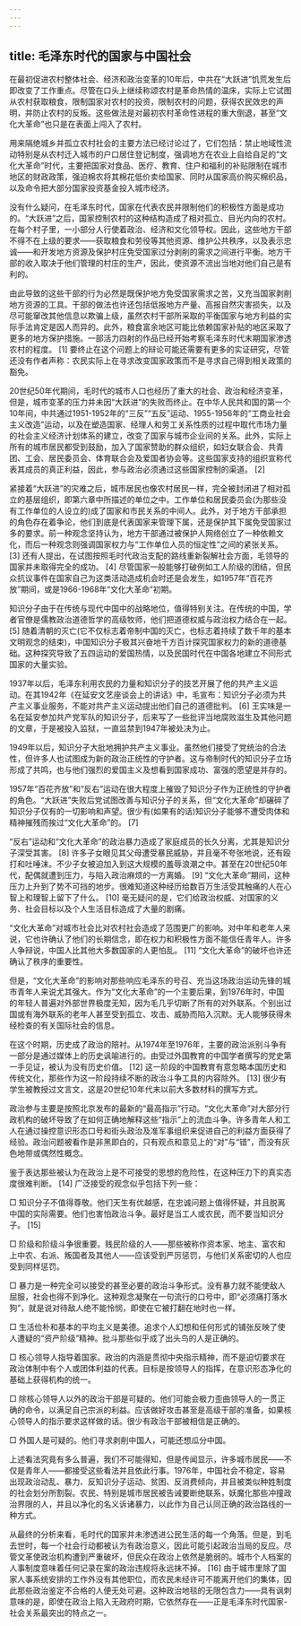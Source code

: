 ```yaml
---
---
---
```

title: 毛泽东时代的国家与中国社会
---




在最初促进农村整体社会、经济和政治变革的10年后，中共在“大跃进”饥荒发生后即改变了工作重点。尽管在口头上继续称颂农村是革命热情的温床，实际上它试图从农村获取粮食，限制国家对农村的投资，限制农村的问题，获得农民效忠的声明，并防止农村的反叛。这些做法是对最初农村革命性进程的重大倒退，甚至“文化大革命”也只是在表面上闯入了农村。

用来隔绝城乡并孤立农村社会的主要方法已经讨论过了，它们包括：禁止地域性流动特别是从农村迁入城市的户口居住登记制度，强调地方在农业上自给自足的“文化大革命”时代，主要把国家对食品、医疗、教育、住户和福利的补贴限制在城市地区的财政政策，强迫棉农将其棉花低价卖给国家、同时从国家高价购买棉织品，以及命令把大部分国家投资基金投入城市经济。

没有什么疑问，在毛泽东时代，国家在代表农民并限制他们的积极性方面是成功的。“大跃进”之后，国家控制农村的这种结构造成了相对孤立、目光内向的农村。在每个村子里，一小部分人行使着政治、经济和文化领导权。因此，这些地方干部不得不在上级的要求——获取粮食和劳役等其他资源、维护公共秩序，以及表示忠诚——和开发地方资源及保护村庄免受国家过分剥削的需求之间进行平衡。地方干部的收入取决于他们管理的村庄的生产，因此，使资源不流出当地对他们自己是有利的。

由此导致的这些干部的行为必然是既保护地方免受国家需求之苦，又充当国家剥削地方资源的工具。干部的做法也许还包括低报地方产量、高报自然灾害损失，以及尽可能窜改其他信息以欺骗上级，虽然农村干部所采取的平衡国家与地方利益的实际手法肯定是因人而异的。此外，粮食富余地区可能比依赖国家补贴的地区采取了更多的地方保护措施。一部活力四射的作品已经开始考察毛泽东时代末期国家渗透农村的程度。 [1] 要终止在这个问题上的辩论可能还需要有更多的实证研究，尽管还没有作者声称：农民实际上在寻求改变国家政策而不是寻求自己得到相关政策的豁免。

20世纪50年代期间，毛时代的城市人口也经历了重大的社会、政治和经济变革，但是，城市变革的压力并未因“大跃进”的失败而终止。在中华人民共和国的第一个10年间，中共通过1951-1952年的“三反”“五反”运动、1955-1956年的“工商业社会主义改造”运动，以及在塑造国家、经理人和劳工关系性质的过程中取代市场力量的社会主义经济计划体系的建立，改变了国家与城市企业间的关系。此外，实际上所有的城市居民都受到鼓励，加入了国家赞助的群众组织，如妇女联合会、共青团、工会、居民委员会、体育联合会及爱国者协会等。这些国家支持的组织宣称代表其成员的真正利益，因此，参与政治必须通过这些国家控制的渠道。 [2]

紧接着“大跃进”的灾难之后，城市居民也像农村居民一样，完全被封闭进了相对孤立的基层组织，即第六章中所描述的单位之中。工作单位和居民委员会(为那些没有工作单位的人设立的)成了国家和市民关系的中间人。此外，对于地方干部承担的角色存在着争论，他们到底是代表国家来管理下属，还是保护其下属免受国家过多的要求。前一种观念坚持认为，地方干部通过被保护人网络创立了一种依赖文化，而后一种观念则强调国家权力与“工作单位人员的恒定性”之间的紧张关系。 [3] 还有人提出，在试图按照毛时代政治支配的路线重新裂解社会方面，毛领导的国家并未取得完全的成功。 [4] 尽管国家一般能够打破例如工人阶级的团结，但民众抗议事件在国家自己为这类活动造成机会时还是会发生，如1957年“百花齐放”期间，或是1966-1968年“文化大革命”初期。

知识分子由于在传统与现代中国中的战略地位，值得特别关注。在传统的中国，学者官僚是儒教政治道德哲学的高级牧师，他们把道德权威与政治权力结合在一起。 [5] 随着清朝的灭亡(它不仅标志着帝制中国的灭亡，也标志着持续了数千年的基本文明观念的结束)，中国知识分子极其兴奋地千方百计探究国家权力的新的道德基础。这种探究导致了五四运动的爱国热情，以及民国时代在中国各地建立不同形式国家的大量实验。

1937年以后，毛泽东利用农民的力量和知识分子的技艺开展了他的共产主义运动。在其1942年《在延安文艺座谈会上的讲话》中，毛宣布：知识分子必须为共产主义事业服务，不能对共产主义运动提出他们自己的道德批判。 [6] 王实味是一名在延安参加共产党军队的知识分子，后来写了一些批评当地腐败滋生及其他问题的文章，于是被投入监狱，一直监禁到1947年被处决为止。

1949年以后，知识分子大批地拥护共产主义事业。虽然他们接受了党统治的合法性，但许多人也试图成为新的政治正统性的守护者。这与帝制时代的知识分子立场形成了共鸣，也与他们强烈的爱国主义及想看到国家成功、富强的愿望是并存的。

1957年“百花齐放”和“反右”运动在很大程度上摧毁了知识分子作为正统性的守护者的角色。“大跃进”失败后党试图改善与知识分子的关系，但“文化大革命”却碾碎了知识分子仅有的一切影响和声望。很少有(如果有的话)知识分子能够不遭受肉体和精神摧残而挨过“文化大革命”的。 [7]

“反右”运动和“文化大革命”的政治暴力造成了家庭成员的长久分离，尤其是知识分子深受其害。 [8] 许多子女眼见其父母遭受暴民威胁，并且毫不夸张地说，还有殴打和吐唾沫。不少子女被迫加入到这大规模的羞辱浪潮之中。甚至在20世纪50年代，配偶就遭到压力，与陷入政治麻烦的一方离婚。 [9] “文化大革命”期间，这种压力上升到了势不可挡的地步。很难知道这种经历给数百万生活受其触痛的人在心智上和理智上留下了什么。 [10] 毫无疑问的是，它们给政治权威、对国家的义务、社会目标以及个人生活目标造成了大量的剧痛。

“文化大革命”对城市社会比对农村社会造成了范围更广的影响。对中年和老年人来说，它也许确认了他们的长期信念，即在权力和积极性方面不能信任青年人。许多人争辩说，中国人比其他大多数国家的人更怕乱。 [11] “文化大革命”的破坏也许还确认了秩序的重要性。

但是，“文化大革命”的影响对那些响应毛泽东的号召、充当这场政治运动先锋的城市青年人来说尤其强大。作为“文化大革命”的一个主要后果，到1976年时，中国的年轻人普遍对外部世界极度无知，因为毛几乎切断了所有的对外联系。个别出过国或有海外联系的老年人甚至受到孤立、攻击、威胁而陷入沉默。无人能够获得未经检查的有关国际社会的信息。

在这个时期，历史成了政治的陪衬。从1974年至1976年，主要的政治派别斗争有一部分是通过媒体上的历史讽喻进行的。由受过外国教育的中国学者撰写的党史第一手见证，被认为没有历史价值。 [12] 这一阶段的中国教育有意忽略本国历史和传统文化，那些作为这一阶段持续不断的政治斗争工具的内容除外。 [13] 很少有学生被教授过文言文，这是20世纪10年代末以前大多数材料的撰写方式。

政治参与主要是按照北京发布的最新的“最高指示”行动。“文化大革命”对大部分行政机构的破坏导致了在如何正确地解释这些“指示”上的流血斗争。许多青年人和工人在通过操控意识形态口号和街头政治及准军事组织来促进自己的利益方面获得了经验。政治问题被看作是非黑即白的，只有观点和意见上的“对”与“错”，而没有灰色地带或偶然性概念。

鉴于表达那些被认为在政治上是不可接受的思想的危险性，在这种压力下的真实态度很难判断。 [14] 广泛接受的观念似乎包括下列一些：

□ 知识分子不值得尊敬。他们天生有优越感，在忠诚问题上值得怀疑，并且脱离中国的实际需要。他们也害怕政治斗争。最好是当工人或农民，而不要当知识分子。 [15]

□ 阶级和阶级斗争很重要。贱民阶级的人——那些被称作资本家、地主、富农和上中农、右派、叛国者及其他人——应该受到严厉惩罚，与他们关系密切的人也应受到同样惩罚。

□ 暴力是一种完全可以接受的甚至必要的政治斗争形式。没有暴力就不能使敌人屈服，社会也得不到净化。这种观念凝聚在一句流行的口号中，即“必须痛打落水狗”，就是说对待敌人绝不能怜悯，即使在它被打翻在地时也一样。

□ 生活俭朴和基本的平均主义是美德。追求个人幻想和任何形式的铺张反映了使人遭疑的“资产阶级”精神。批斗那些似乎成了出头鸟的人是正确的。

□ 核心领导人指导着国家。政治的内涵是贯彻中央指示精神，而不是迫切要求在政治体制中有个人或团体利益的代表。目标是按领导人的指挥，在意识形态净化的基础上获得机构的统一。

□ 除核心领导人以外的政治干部是可疑的。他们可能会极力歪曲领导人的一贯正确的命令，以满足自己宗派的利益。应该做好攻击甚至是高级干部的准备，如果核心领导人的指示要求这样做的话。很少有政治干部被相信是正确的。

□ 外国人是可疑的。他们寻求剥削中国人，可能还想瓜分中国。

上述看法究竟有多么普遍，我们不可能得知，但是传闻显示，许多城市居民——不仅是青年人——都接受这些看法并且依此行事。1976年，中国社会不稳定，容易出现政治动乱、暴力、反知识分子运动、贫困、反消费倾向，并且被类似种姓制度的社会划分所割裂。农民、特别是城市居民被告诫要断绝联系，妖魔化那些冲撞政治界限的人，并且以净化的名义诉诸暴力，以此作为自己认同正确的政治路线的一种方式。

从最终的分析来看，毛时代的国家并未渗透进公民生活的每一个角落。但是，到毛去世时，每一个社会行动都被认为有政治意义，因此可能引起政治当局的反应。尽管文革使政治机构遭到严重破坏，但民众在政治上依然是脆弱的。城市个人档案的人事制度意味着任何记录在案的政治违规将永远抹不掉。 [16] 由于城市里除了国家人事系统安排的工作外没有其他职位，而农民未经许可不能离开他们的集体，因此那些政治鉴定不合格的人便无处可避。这种政治地毯的无限包含力——具有讽刺意味的是，即使在政治上陷入无政府时期，它依然存在——正是毛泽东时代国家-社会关系最突出的特点之一。